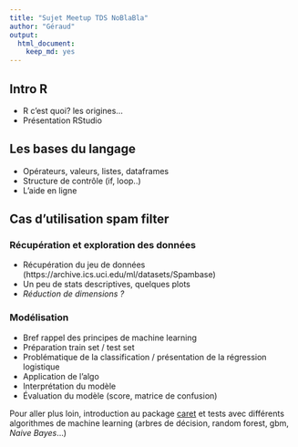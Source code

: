 ```yaml
---
title: "Sujet Meetup TDS NoBlaBla"
author: "Géraud"
output:
  html_document:
    keep_md: yes
---
```


## Intro R

* R c'est quoi? les origines...
* Présentation RStudio

## Les bases du langage

* Opérateurs, valeurs, listes, dataframes
* Structure de contrôle (if, loop..)
* L'aide en ligne

## Cas d'utilisation spam filter

### Récupération et exploration des données

* Récupération du jeu de données (https://archive.ics.uci.edu/ml/datasets/Spambase)
* Un peu de stats descriptives, quelques plots
* *Réduction de dimensions ?*

### Modélisation

* Bref rappel des principes de machine learning
* Préparation train set / test set
* Problématique de la classification / présentation de la régression logistique
* Application de l'algo
* Interprétation du modèle
* Évaluation du modèle (score, matrice de confusion)

Pour aller plus loin, introduction au package [caret](http://topepo.github.io/caret/index.html) et tests avec différents algorithmes de machine learning (arbres de décision, random forest, gbm, *Naive Bayes*...)